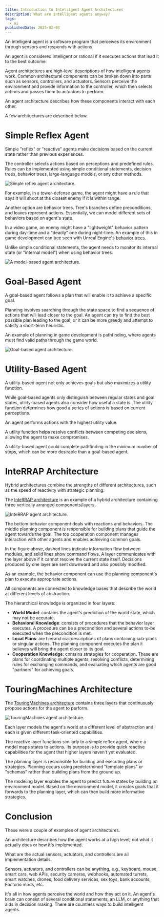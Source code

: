 ```yaml
---
title: Introduction to Intelligent Agent Architectures
description: What are intelligent agents anyway?
tags:
  - ai
publishedDate: 2025-02-04
---
```


An intelligent agent is a software program that perceives its environment through sensors and responds with actions.

An agent is considered intelligent or rational if it executes actions that lead it to the best outcome.

Agent architectures are high-level descriptions of how intelligent agents work.
Common architectural components can be broken down into parts such as sensors, controllers, and actuators.
Sensors perceive the environment and provide information to the controller, which then selects actions and passes them to actuators to perform.

An agent architecture describes how these components interact with each other.

A few architectures are described below.

# Simple Reflex Agent

Simple "reflex" or "reactive" agents make decisions based on the current state rather than previous experiences.

The controller selects actions based on perceptions and predefined rules.
Rules can be implemented using simple conditional statements, decision trees, behavior trees, large-language models, or any other methods.

![Simple reflex agent architecture.](./simple-reflex-agent.png)

For example, in a tower-defense game, the agent might have a rule that says it will shoot at the closest enemy if it is within range.

Another option are behavior trees.
Tree's branches define preconditions, and leaves represent actions.
Essentially, we can model different sets of behaviors based on agent's state.

In a video game, an enemy might have a "lightweight" behavior pattern during day-time and a "deadly" one during night-time.
An example of this in game development can bee seen with Unreal Engine's [behavior trees](https://dev.epicgames.com/documentation/en-us/unreal-engine/behavior-trees-in-unreal-engine).

Unlike simple conditional statements, the agent needs to monitor its internal state (or "internal model") when using behavior trees.

![A model-based agent architecture.](./model-based-agent.png)

# Goal-Based Agent

A goal-based agent follows a plan that will enable it to achieve a specific goal.

Planning involves searching through the state space to find a sequence of actions that will lead closer to the goal.
An agent can try to find the best possible plan leading to the goal, or it can be more greedy and attempt to satisfy a short-term heuristic.

An example of planning in game development is pathfinding, where agents must find valid paths through the game world.

![Goal-based agent architecture.](./goal-based-agent.png)

# Utility-Based Agent

A utility-based agent not only achieves goals but also maximizes a utility function.

While goal-based agents only distinguish between regular states and goal states, utility-based agents also consider how useful a state is.
The utility function determines how good a series of actions is based on current perceptions.

An agent performs actions with the highest utility value.

A utility function helps resolve conflicts between competing decisions, allowing the agent to make compromises.

A utility-based agent could complete pathfinding in the minimum number of steps, which can be more desirable than a goal-based agent.

# InteRRAP Architecture

Hybrid architectures combine the strengths of different architectures, such as the speed of reactivity with strategic planning.

The [InteRRAP architecture](https://scholar.google.com/scholar?hl=en&as_sdt=0%2C5&q=InteRRaP&btnG=) is an example of a hybrid architecture containing three vertically arranged components/layers.

![InteRRAP agent architecture.](./interrap-agent.png)

The bottom behavior component deals with reactions and behaviors.
The middle planning component is responsible for building plans that guide the agent towards the goal.
The top cooperation component manages interaction with other agents and enables achieving common goals.

In the figure above, dashed lines indicate information flow between modules, and solid lines show command flows.
A layer communicates with the layer above if it cannot resolve the current state itself.
Decisions produced by one layer are sent downward and also possibly modified.

As an example, the behavior component can use the planning component's plan to execute appropriate actions.

All components are connected to knowledge bases that describe the world at different levels of abstraction.

The hierarchical knowledge is organized in four layers:

- **World Model**: contains the agent's prediction of the world state, which may not be accurate.
- **Behavioral Knowledge**: consists of procedures that the behavior layer executes.
A procedure can be a precondition and several actions to-be executed when the precondition is met.
- **Local Plans**: are hierarchical descriptions of plans containing sub-plans or singular actions.
The planning component executes the plan it believes will bring the agent closer to its goal.
- **Cooperation Knowledge**: contains strategies for cooperation.
These are plans for coordinating multiple agents, resolving conflicts, determining rules for exchanging commands, and evaluating which agents are good "partners" for achieving goals.

# TouringMachines Architecture

The [TouringMachines architecture](https://scholar.google.com/scholar?hl=en&as_sdt=0%2C5&q=TouringMachines+Architecture&btnG=) contains three layers that continuously propose actions for the agent to perform.

![TouringMachines agent architecture.](./touringmachines-agent.png)

Each layer models the agent's world at a different level of abstraction and each is given different task-oriented capabilities.

The reactive layer functions similarly to a simple reflex agent, where a model maps states to actions.
Its purpose is to provide quick reactive capabilities for the agent that higher layers haven't yet evaluated.

The planning layer is responsible for building and executing plans or strategies.
Planning occurs using predetermined "template plans" or "schemas" rather than building plans from the ground up.

The modeling layer enables the agent to predict future states by building an environment model.
Based on the environment model, it creates goals that it forwards to the planning layer, which can then build more informative strategies.

# Conclusion

These were a couple of examples of agent architectures.

An architecture describes how the agent works at a high level, not what it actually does or how it's implemented.

What are the actual sensors, actuators, and controllers are all implementation details.

Sensors, actuators, and controllers can be anything, e.g., keyboard, mouse, smart cars, web APIs, security cameras, webhooks, automated turrets, smart watches, drones, food delivery services, sex toys, bank accounts, Factorio mods, etc.

It's all in how agents perceive the world and how they act on it.
An agent's brain can consist of several conditional statements, an LLM, or anything that aids in decision making.
There are countless ways to build intelligent agents.

